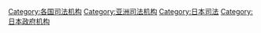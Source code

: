 [[Category:各国司法机构|Category:各国司法机构]]
[[Category:亚洲司法机构|Category:亚洲司法机构]]
[[Category:日本司法|Category:日本司法]]
[[Category:日本政府机构|Category:日本政府机构]]